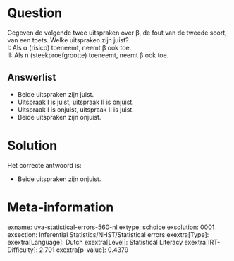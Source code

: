Question
========

Gegeven de volgende twee uitspraken over β, de fout van de tweede soort,
van een toets. Welke uitspraken zijn juist?\
I: Als α (risico) toeneemt, neemt β ook toe.\
II: Als n (steekproefgrootte) toeneemt, neemt β ook toe.\

Answerlist
----------

* Beide uitspraken zijn juist.
* Uitspraak I is juist, uitspraak II is onjuist.
* Uitspraak I is onjuist, uitspraak II is juist.
* Beide uitspraken zijn onjuist.

Solution
========

Het correcte antwoord is: 

* Beide uitspraken zijn onjuist.

Meta-information
================
exname: uva-statistical-errors-560-nl
extype: schoice
exsolution: 0001
exsection: Inferential Statistics/NHST/Statistical errors
exextra[Type]: 
exextra[Language]: Dutch
exextra[Level]: Statistical Literacy
exextra[IRT-Difficulty]: 2.701
exextra[p-value]: 0.4379
